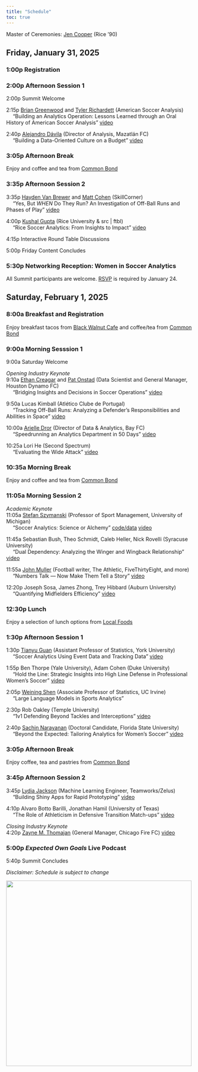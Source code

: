 ```yaml
---
title: "Schedule"
toc: true
---
```


Master of Ceremonies: [Jen Cooper](https://www.houstondynamofc.com/houstondash/news/the-keeper-jen-cooper-s-journey-through-soccer-30486){target=_blank} (Rice '90)

## Friday, January 31, 2025

### 1:00p Registration

### 2:00p Afternoon Session 1

2:00p Summit Welcome

2:15p
[Brian Greenwood](https://www.linkedin.com/in/bgrnwd/){target=_blank}
and [Tyler Richardett](https://www.linkedin.com/in/tylerrichardett/){target=_blank} (American Soccer Analysis)\
&emsp; "Building an Analytics Operation: Lessons Learned through an Oral History of American Soccer Analysis"
[video](https://www.youtube.com/watch?list=PLooHGtwuMu4UXy0DCR7_FV46wCG0x9dYH&v=39KYGUONMx8){target=_blank}

2:40p
[Alejandro D&aacute;vila](https://www.linkedin.com/in/alejandro-a-d%C3%A1vila-v-3823a0100/){target=_blank} (Director of Analysis, Mazatl&aacute;n FC)\
&emsp; "Building a Data-Oriented Culture on a Budget"
[video](https://www.youtube.com/watch?list=PLooHGtwuMu4UXy0DCR7_FV46wCG0x9dYH&v=SVrM9_v_1Wo){target=_blank}

### 3:05p Afternoon Break

Enjoy and coffee and tea from [Common Bond](https://www.commonbondcafe.com/){target=_blank}

### 3:35p Afternoon Session 2

3:35p
[Hayden Van Brewer](https://www.linkedin.com/in/hayden-van-brewer/){target=_blank}
and [Matt Cohen](https://www.linkedin.com/in/mattcohenskillcorner/){target=_blank} (SkillCorner)\
&emsp; "Yes, But *WHEN* Do They Run? An Investigation of Off-Ball Runs and Phases of Play"
[video](https://www.youtube.com/watch?list=PLooHGtwuMu4UXy0DCR7_FV46wCG0x9dYH&v=yOTb7wdw_wA){target=_blank}

4:00p
[Kushal Gupta](https://www.linkedin.com/in/kushalgupta0206/){target=_blank} (Rice University & src | ftbl)\
&emsp; "Rice Soccer Analytics: From Insights to Impact"
[video](https://www.youtube.com/watch?list=PLooHGtwuMu4UXy0DCR7_FV46wCG0x9dYH&v=c4vcNlByg9k){target=_blank}

4:15p Interactive Round Table Discussions

5:00p Friday Content Concludes

### 5:30p Networking Reception: Women in Soccer Analytics

All Summit participants are welcome. [RSVP](reception/index.qmd) is required by January 24.

## Saturday, February 1, 2025

### 8:00a Breakfast and Registration

Enjoy breakfast tacos from [Black Walnut Cafe](https://www.blackwalnutcafe.com/){target=_blank} and coffee/tea from [Common Bond](https://www.commonbondcafe.com/){target=_blank}

### 9:00a Morning Sesssion 1

9:00a Saturday Welcome

*Opening Industry Keynote*\
9:10a
[Ethan Creagar](https://www.linkedin.com/in/ethan-creagar-291258173/){target=_blank}
and [Pat Onstad](https://www.linkedin.com/in/pat-onstad-283aa978/){target=_blank}
(Data Scientist and General Manager, Houston Dynamo FC)\
&emsp; "Bridging Insights and Decisions in Soccer Operations"
[video](https://www.youtube.com/watch?list=PLooHGtwuMu4UXy0DCR7_FV46wCG0x9dYH&v=24NZbZqNRRY){target=_blank}

9:50a Lucas Kimball (Atl&eacute;tico Clube de Portugal)\
&emsp; "Tracking Off-Ball Runs: Analyzing a Defender's Responsibilities and Abilities in Space"
[video](https://www.youtube.com/watch?list=PLooHGtwuMu4UXy0DCR7_FV46wCG0x9dYH&v=EetD4Qbw2U8){target=_blank}

10:00a
[Arielle Dror](https://www.linkedin.com/in/arielledror/){target=_blank} (Director of Data & Analytics, Bay FC)\
&emsp; "Speedrunning an Analytics Department in 50 Days"
[video](https://www.youtube.com/watch?list=PLooHGtwuMu4UXy0DCR7_FV46wCG0x9dYH&v=xRZmU4wQGng){target=_blank}

10:25a Lori He (Second Spectrum)\
&emsp; "Evaluating the Wide Attack"
[video](https://www.youtube.com/watch?list=PLooHGtwuMu4UXy0DCR7_FV46wCG0x9dYH&v=wojetmDbpCk){target=_blank}

### 10:35a Morning Break

Enjoy and coffee and tea from [Common Bond](https://www.commonbondcafe.com/){target=_blank}

### 11:05a Morning Session 2

*Academic Keynote*\
11:05a [Stefan Szymanski](https://www.kines.umich.edu/directory/stefan-szymanski){target=_blank} (Professor of Sport Management, University of Michigan)\
&emsp; "Soccer Analytics: Science or Alchemy"
[code/data](../assets/szymanski.zip){target=_blank}
[video](https://www.youtube.com/watch?list=PLooHGtwuMu4UXy0DCR7_FV46wCG0x9dYH&v=x-86u2-ysrY){target=_blank}

11:45a Sebastian Bush, Theo Schmidt, Caleb Heller, Nick Rovelli (Syracuse University)\
&emsp; "Dual Dependency: Analyzing the Winger and Wingback Relationship"
[video](https://www.youtube.com/watch?list=PLooHGtwuMu4UXy0DCR7_FV46wCG0x9dYH&v=pJ9_vA0vQdM){target=_blank}

11:55a
[John Muller](https://johnspacemuller.com/){target=_blank} (Football writer, The Athletic, FiveThirtyEight, and more)\
&emsp; "Numbers Talk — Now Make Them Tell a Story"
[video](https://www.youtube.com/watch?list=PLooHGtwuMu4UXy0DCR7_FV46wCG0x9dYH&v=acOEQuVbBic){target=_blank}

12:20p Joseph Sosa, James Zhong, Trey Hibbard (Auburn University)\
&emsp; "Quantifying Midfielders Efficiency"
[video](https://www.youtube.com/watch?list=PLooHGtwuMu4UXy0DCR7_FV46wCG0x9dYH&v=JSlZC3zvovM){target=_blank}

### 12:30p Lunch

Enjoy a selection of lunch options from [Local Foods](https://www.localfoodstexas.com/){target=_blank}

### 1:30p Afternoon Session 1

1:30p
[Tianyu Guan](https://tianyuguan.github.io/){target=_blank} (Assistant Professor of Statistics, York University)\
&emsp; "Soccer Analytics Using Event Data and Tracking Data"
[video](https://www.youtube.com/watch?list=PLooHGtwuMu4UXy0DCR7_FV46wCG0x9dYH&v=NuUGeJ6EaVY){target=_blank}

1:55p Ben Thorpe (Yale University), Adam Cohen (Duke University)\
&emsp; "Hold the Line: Strategic Insights into High Line Defense in Professional Women's Soccer"
[video](https://www.youtube.com/watch?list=PLooHGtwuMu4UXy0DCR7_FV46wCG0x9dYH&v=SrGFr7z0Xo8){target=_blank}

2:05p
[Weining Shen](https://faculty.sites.uci.edu/weinings/){target=_blank} (Associate Professor of Statistics, UC Irvine)\
&emsp; "Large Language Models in Sports Analytics"

2:30p Rob Oakley (Temple University)\
&emsp; "1v1 Defending Beyond Tackles and Interceptions"
[video](https://www.youtube.com/watch?list=PLooHGtwuMu4UXy0DCR7_FV46wCG0x9dYH&v=ts0veG2_doQ){target=_blank}

2:40p
[Sachin Narayanan](https://www.linkedin.com/in/sachin-devnathan-narayanan-924220155/){target=_blank} (Doctoral Candidate, Florida State University)\
&emsp; "Beyond the Expected: Tailoring Analytics for Women's Soccer"
[video](https://www.youtube.com/watch?list=PLooHGtwuMu4UXy0DCR7_FV46wCG0x9dYH&v=uHruuA06ccg){target=_blank}

### 3:05p Afternoon Break

Enjoy coffee, tea and pastries from [Common Bond](https://www.commonbondcafe.com/){target=_blank}

### 3:45p Afternoon Session 2

3:45p
[Lydia Jackson](https://www.linkedin.com/in/lydia-j-676b0386/){target=_blank} (Machine Learning Engineer, Teamworks/Zelus)\
&emsp; "Building Shiny Apps for Rapid Prototyping"
[video](https://www.youtube.com/watch?list=PLooHGtwuMu4UXy0DCR7_FV46wCG0x9dYH&v=BAGMaTVh0M0){target=_blank}

4:10p Alvaro Botto Barilli, Jonathan Hamil (University of Texas)\
&emsp; "The Role of Athleticism in Defensive Transition Match-ups"
[video](https://www.youtube.com/watch?list=PLooHGtwuMu4UXy0DCR7_FV46wCG0x9dYH&v=9TFHIwhYw08){target=_blank}

*Closing Industry Keynote*\
4:20p
[Zayne M. Thomajan](https://www.linkedin.com/in/zaynematulisthom/){target=_blank} (General Manager, Chicago Fire FC)
[video](https://www.youtube.com/watch?list=PLooHGtwuMu4UXy0DCR7_FV46wCG0x9dYH&v=IIB6eXTe1Tg){target=_blank}


### 5:00p *Expected Own Goals* Live Podcast

5:40p Summit Concludes

*Disclaimer: Schedule is subject to change*

[![](../assets/rice.png){width=500 fig-align="center"}](https://sport.rice.edu/sport-analytics-major){target="_blank"}
